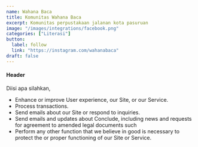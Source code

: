 ```yaml
---
name: Wahana Baca
title: Komunitas Wahana Baca
excerpt: Komunitas perpustakaan jalanan kota pasuruan
image: "/images/integrations/facebook.png"
categories: ["Literasi"]
button:
  label: follow
  link: "https://instagram.com/wahanabaca"
draft: false
---
```


#### Header

Diisi apa silahkan,

- Enhance or improve User experience, our Site, or our Service.
- Process transactions.
- Send emails about our Site or respond to inquiries.
- Send emails and updates about Conclude, including news and
  requests for agreement to amended legal documents such
- Perform any other function that we believe in good is necessary
  to protect the or proper functioning of our Site or Service.
